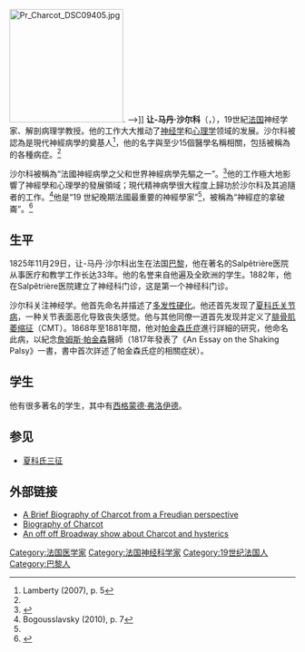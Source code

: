 {{Infobox scientist
| name = 让-马丹·沙尔科
| image =Jean-Martin Charcot.jpg
| image_size =
| caption = 穿戴著[[法國榮譽軍團勳章|法國榮譽軍團勳章]]的沙尔科<ref>{{cite web |title=Dossier: Jean-Martin Charcot |url=http://www2.culture.gouv.fr/public/mistral/leonore_fr?ACTION=CHERCHER&FIELD_1=COTE&VALUE_1=LH%2F488%2F10 |website=Léonore (Légion d'honneur) |publisher=culture.gouv.fr |access-date=8 December 2020}}</ref>
| birth_date = {{birth date|1825|11|29|df=y}}
| birth_place = {{FRA}}[[巴黎|巴黎]]
| death_date = {{death date and age|1893|8|16|1825|11|29|df=y}}
| death_place = {{FRA}}{{le|塞頓湖|Lac des Settons}}
<!-- | residence = France -->
| nationality = {{FRA}}
| field = [[神經學|神經學]]、[[病理解剖學|病理解剖學]]
| work_institution = Salpêtrière医院
| alma_mater =
| doctoral_advisor =
| doctoral_students =
| known_for  = 研究和發現神經學疾病
| prizes =
| religion =
| footnotes =
| awards = [[File:Legion_Honneur_Commandeur_ribbon.svg|50px]] [[法國榮譽軍團勳章|法國榮譽軍團勳章]] – 指揮官 (1892)
}}
[[File:Pr_Charcot_DSC09405.jpg|200px]]. -->]] 
'''让-马丹·沙尔科'''（{{lang-fr|Jean-Martin Charcot}}，{{bd|1825年|11月29日|1893年|8月16日|catIdx=C}}），19世紀[[法国|法国]]神经学家、解剖病理学教授。他的工作大大推动了[[神经学|神经学]]和[[心理学|心理学]]领域的发展。沙尔科被認為是現代神經病學的奠基人<ref name=Lamberty5>Lamberty (2007), p. 5</ref>，他的名字與至少15個醫學名稱相關，包括被稱為{{le|沙尔科病|Charcot disease}}的各種病症。<ref name=WhoNamedCharcot/>

沙尔科被稱為“法國神經病學之父和世界神經病學先驅之一”。<ref name= Teive>{{cite journal |vauthors=Teive HA, Chien HF, Munhoz RP, Barbosa ER |title=Charcot's contribution to the study of Tourette's syndrome |journal=Arq Neuropsiquiatr |volume=66 |issue=4 |pages=918–21 |date=December 2008 |pmid=19099145 |doi= 10.1590/S0004-282X2008000600035|doi-access=free }}</ref>他的工作極大地影響了神經學和心理學的發展領域；現代精神病學很大程度上歸功於沙尔科及其追隨者的工作。<ref name=FollowingCharcotp7>Bogousslavsky (2010), p. 7</ref>他是“19 世紀晚期法國最重要的神經學家”<ref name=Kushner11/>，被稱為“神經症的拿破崙”。<ref name= Odyssey>{{cite web |title= Jean-Martin Charcot |work= A Science Odyssey: People and Discoveries |url= https://www.pbs.org/wgbh/aso/databank/entries/bhchar.html |year=1998 |publisher= Public Broadcasting Service (PBS) |access-date=13 October 2008}}</ref>

== 生平 ==
1825年11月29日，让-马丹·沙尔科出生在法国[[巴黎|巴黎]]，他在著名的Salpêtrière医院从事医疗和教学工作长达33年。他的名誉来自他遍及全欧洲的学生。1882年，他在Salpêtrière医院建立了神经科门诊，这是第一个神经科门诊。

沙尔科关注神经学。他首先命名并描述了[[多发性硬化|多发性硬化]]。他还首先发现了[[夏科氏关节病|夏科氏关节病]]，一种关节表面恶化导致丧失感觉。他与其他同僚一道首先发现并定义了[[腓骨肌萎缩征|腓骨肌萎缩征]]（CMT）。1868年至1881年間，他对[[帕金森氏症|帕金森氏症]]進行詳細的研究，他命名此病，以紀念[[詹姆斯·帕金森|詹姆斯·帕金森]]醫師（1817年發表了《An Essay on the Shaking Palsy》一書，書中首次詳述了帕金森氏症的相關症狀）。

== 学生 ==
他有很多著名的学生，其中有[[西格蒙德·弗洛伊德|西格蒙德·弗洛伊德]]。
== 参见 ==
* [[夏科氏三征|夏科氏三征]]

== 外部链接 ==
{{commons|Jean-Martin Charcot|Jean-Martin Charcot}}
* [http://www.freudfile.org/charcot.html A Brief Biography of Charcot from a Freudian perspective]{{Wayback|url=http://www.freudfile.org/charcot.html |date=20181214114312 }}
* [http://www.pbs.org/wgbh/aso/databank/entries/bhchar.html Biography of Charcot]{{Wayback|url=http://www.pbs.org/wgbh/aso/databank/entries/bhchar.html |date=20070914065317 }}
* [https://web.archive.org/web/20070928145430/http://www.newstagetheatre.org/performances/some_history_2006.shtml An off off Broadway show about Charcot and hysterics]

{{妥瑞氏症}}
{{Authority control}}
{{DEFAULTSORT: Charcot, Jean-Martin}}
[[Category:法国医学家|Category:法国医学家]]
[[Category:法国神经科学家|Category:法国神经科学家]]
[[Category:19世纪法国人|Category:19世纪法国人]]
[[Category:巴黎人|Category:巴黎人]]